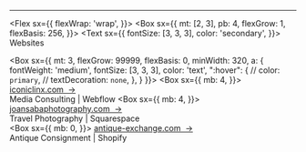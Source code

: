 

<!-- figure out this grid!! 
<Grid gap={2} columns={[2, '1fr 4fr']}>
  <Box bg="primary">Box</Box>
  <Box bg="muted">Box</Box>
</Grid>

----

<Grid gap={2} columns={[2, '1fr 4fr']}>
  <Box bg="primary">Box</Box>
  <Box bg="muted">Box</Box>
</Grid>

-->
----


<Flex
  sx={{
    flexWrap: 'wrap',
  }}>
  <Box
    sx={{
      mt: [2, 3],
      pb: 4,
      flexGrow: 1,
      flexBasis: 256,
    }}>
    <Text
      sx={{
        fontSize: [3, 3, 3],
        color: 'secondary',
      }}>
      Websites
    </Text>
  </Box>
  
  <Box
    sx={{
      mt: 3,
      flexGrow: 99999,
      flexBasis: 0,
      minWidth: 320,
      a: {
        fontWeight: 'medium',
        fontSize: [3, 3, 3],
        color: 'text',
        ":hover": {
          // color: `primary`,
          // textDecoration: `none`,
        },
      }
      }}>
      <Box sx={{
        mb: 4,
        }}>
        <a target="_blank" rel="noopener noreferrer" href="https://iconiclinx.webflow.io">iconiclinx.com &nbsp;→ </a>
        <br />
        <Text variant='webDesc'>Media Consulting | Webflow</Text>
      </Box>
      <Box sx={{
        mb: 4,
        }}>
        <a target="_blank" rel="noopener noreferrer" href="https://www.joansabaphotography.com">joansabaphotography.com &nbsp;→</a>
        <br />
        <Text variant='webDesc'>Travel Photography | Squarespace</Text>  
      </Box>
      <Box sx={{
        mb: 0,
        }}>
        <a target="_blank" rel="noopener noreferrer" href="https://www.antique-exchange.com">antique-exchange.com &nbsp;→</a>
        <br />
        <Text variant='webDesc'>Antique Consignment | Shopify</Text>  
      </Box>
  </Box>
</Flex>



<!--<Title text="Some websites I've made:" />

<Grid gap={4} columns={[1, null, 1]}>
  <Box padding-right={1} pb={1}>
    <a target="_blank" rel="noopener noreferrer" href="https://iconiclinx.webflow.io">Iconiclinx LLC</a>
    <br />
    <Text>Media Consulting | Webflow</Text>
  </Box>
  <Box padding-right={1} pb={1}>
    <a target="_blank" rel="noopener noreferrer" href="https://www.antique-exchange.com">Antique Exchange Interiors </a>
    <br />
    <Text>Antique Consignment | Shopify</Text>
  </Box>
  <Box padding-right={1} pb={1}>
    <a target="_blank" rel="noopener noreferrer" href="https://www.joansabaphotography.com">Joan Saba Photography</a>
    <br />    
    <Text>Travel Photography Portfolio | Squarespace</Text>
  </Box>
</Grid> -->

<!-- - <a target="_blank" rel="noopener noreferrer" href="https://iconiclinx.webflow.io"
  >Iconiclinx LLC</a>  /  Webflow &#x2192;

- <a target="_blank" rel="noopener noreferrer" href="https://www.antique-exchange.com"
  >Antique Exchange Interiors</a>  /  Shopify &#x2192;

- <a target="_blank" rel="noopener noreferrer" href="https://www.joansabaphotography.com"
  >Joan Saba Photography</a>  /  Squarespace &#x2192; 

<Text
  sx={{
    fontSize: [3, 3, 3],
    fontWeight: 'regular',
    color: 'secondary',
  }}>
  Hello
</Text>-->

<!--<Title text="Websites" />

<Box
  sx={{
    mb: 4,
    a: {
      fontWeight: 'medium'
    }
  }}>
  <a target="_blank" rel="noopener noreferrer" href="https://iconiclinx.webflow.io">Iconiclinx LLC</a>
  <br />
  <Text variant='webDesc'>Media Consulting | Webflow</Text>
</Box>

<Box
  sx={{
    mb: 4,
    a: {
      fontWeight: 'medium'
    }
  }}>
  <a target="_blank" rel="noopener noreferrer" href="https://www.antique-exchange.com">Antique Exchange Interiors </a>
  <br />
  <Text variant='webDesc'>Antique Consignment | Shopify</Text>
  <br />
</Box>

<Box
  sx={{
    a: {
      fontWeight: 'medium'
    }
  }}>
  <a target="_blank" rel="noopener noreferrer" href="https://www.joansabaphotography.com">Joan Saba Photography</a>
  <br />
  <Text variant='webDesc'>Travel Photography | Squarespace</Text>
</Box>-->